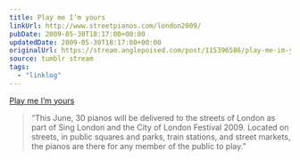 ```yaml
---
title: Play me I’m yours
linkUrl: http://www.streetpianos.com/london2009/
pubDate: 2009-05-30T18:17:00+00:00
updatedDate: 2009-05-30T18:17:00+00:00
originalUrl: https://stream.anglepoised.com/post/115396586/play-me-im-yours
source: tumblr stream
tags:
  - "linklog"
---
```


[Play me I’m yours][1]

> &ldquo;This June, 30 pianos will be delivered to the streets of London as part of Sing London and the City of London Festival 2009. Located on streets, in public squares and parks, train stations, and street markets, the pianos are there for any member of the public to play.&rdquo;

[1]: http://www.streetpianos.com/london2009/
